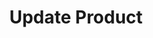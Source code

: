 ---
openapi: patch /products/{id}
title: Update Product
description: Update a product's details.
---